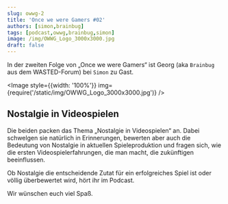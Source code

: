 ```yaml
---
slug: owwg-2
title: 'Once we were Gamers #02'
authors: [simon,brainbug]
tags: [podcast,owwg,brainbug,simon]
image: /img/OWWG_Logo_3000x3000.jpg
draft: false
---
```



In der zweiten Folge von „Once we were Gamers“ ist Georg (aka `Brainbug` aus dem WASTED-Forum) bei `Simon` zu Gast.

<Image style={{width: '100%'}} img={require('/static/img/OWWG_Logo_3000x3000.jpg')} />

<!--truncate-->

## Nostalgie in Videospielen

Die beiden packen das Thema „Nostalgie in Videospielen“ an. Dabei schwelgen sie natürlich in Erinnerungen, bewerten aber auch die Bedeutung von Nostalgie in aktuellen Spieleproduktion und fragen sich, wie die ersten Videospielerfahrungen, die man macht, die zukünftigen beeinflussen.

Ob Nostalgie die entscheidende Zutat für ein erfolgreiches Spiel ist oder völlig überbewertet wird, hört ihr im Podcast.


Wir wünschen euch viel Spaß.

<ReactPlayer
    width="100%"
    height="50px"
    controls
    url='https://m10z.picnotes.de/OwwG/OwwG_2_Nostalgie.mp3'
/>
